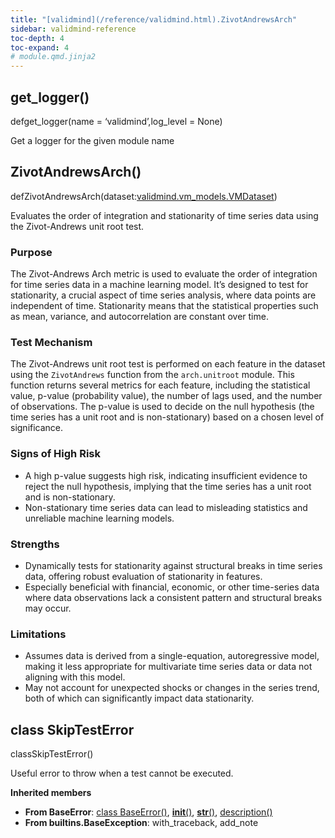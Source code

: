 ```yaml
---
title: "[validmind](/reference/validmind.html).ZivotAndrewsArch"
sidebar: validmind-reference
toc-depth: 4
toc-expand: 4
# module.qmd.jinja2
---
```


## get_logger<span class='muted'>()</span>

<!-- signatures.jinja2 -->

::: {.signature}

<span class="kw">def</span><span class="name">get_logger</span>(<span class="params"><span class="n">name</span><span class="o"> = </span><span class="kc">'validmind'</span><span class="muted">,</span></span><span class="params"><span class="n">log_level</span><span class="o"> = </span><span class="kc">None</span></span>)

:::

<!-- docstring.jinja2 -->

Get a logger for the given module name

<!-- function.qmd.jinja2 -->

## ZivotAndrewsArch[()]{.muted}

<!-- signatures.jinja2 -->

::: {.signature}

<span class="kw">def</span><span class="name">ZivotAndrewsArch</span>(<span class="params"><span class="n">dataset</span><span class="p">:</span><span class="nb"><!-- types.jinja2 - format_type --><a href="/reference/validmind/vm_models.html#class-vmdataset">validmind.vm_models.VMDataset</a></span></span>)

:::

<!-- docstring.jinja2 -->

Evaluates the order of integration and stationarity of time series data using the Zivot-Andrews unit root test.

### Purpose

The Zivot-Andrews Arch metric is used to evaluate the order of integration for time series data in a machine learning model. It's designed to test for stationarity, a crucial aspect of time series analysis, where data points are independent of time. Stationarity means that the statistical properties such as mean, variance, and autocorrelation are constant over time.

### Test Mechanism

The Zivot-Andrews unit root test is performed on each feature in the dataset using the `ZivotAndrews` function from the `arch.unitroot` module. This function returns several metrics for each feature, including the statistical value, p-value (probability value), the number of lags used, and the number of observations. The p-value is used to decide on the null hypothesis (the time series has a unit root and is non-stationary) based on a chosen level of significance.

### Signs of High Risk

- A high p-value suggests high risk, indicating insufficient evidence to reject the null hypothesis, implying that the time series has a unit root and is non-stationary.
- Non-stationary time series data can lead to misleading statistics and unreliable machine learning models.

### Strengths

- Dynamically tests for stationarity against structural breaks in time series data, offering robust evaluation of stationarity in features.
- Especially beneficial with financial, economic, or other time-series data where data observations lack a consistent pattern and structural breaks may occur.

### Limitations

- Assumes data is derived from a single-equation, autoregressive model, making it less appropriate for multivariate time series data or data not aligning with this model.
- May not account for unexpected shocks or changes in the series trend, both of which can significantly impact data stationarity.

<!-- class.qmd.jinja2 -->

## [class]{.muted} SkipTestError

<!-- signatures.jinja2 -->

::: {.signature}

<span class="kw">class</span><span class="name">SkipTestError</span>()

:::

<!-- docstring.jinja2 -->

Useful error to throw when a test cannot be executed.

**Inherited members**

- **From BaseError**: [class BaseError[()]{.muted}](#class-baseerror), [__init__[()]{.muted}](#__init__), [__str__[()]{.muted}](#__str__), [description[()]{.muted}](#description)
- **From builtins.BaseException**: with_traceback, add_note
